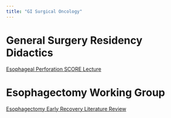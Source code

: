 ```yaml
---
title: "GI Surgical Oncology"
---
```


# General Surgery Residency Didactics

[Esophageal Perforation SCORE Lecture](esoph_perf.html)


# Esophagectomy Working Group

[Esophagectomy Early Recovery Literature Review](eso_eras.html)
